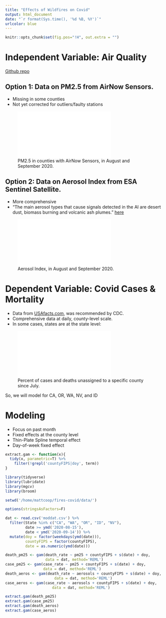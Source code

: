 ```yaml
---
title: "Effects of Wildfires on Covid"
output: html_document
date: "`r format(Sys.time(), '%d %B, %Y')`"
urlcolor: blue
---
```


```r
knitr::opts_chunk$set(fig.pos="!H", out.extra = "")
```

# Independent Variable: Air Quality

[Github repo](github.com/mooper/fires-covid)

## Option 1: Data on PM2.5 from AirNow Sensors.

- Missing in some counties
- Not yet corrected for outliers/faulty stations

![PM2.5 in counties with AirNow Sensors, in August and September 2020.](/home/mattcoop/fires-covid/res/pm25-crop.pdf)


## Option 2: Data on Aerosol Index from ESA Sentinel Satellite.

- More comprehensive
- "The main aerosol types that cause signals detected in the AI are desert dust, biomass burning and volcanic ash plumes." [here](https://earth.esa.int/web/sentinel/technical-guides/sentinel-5p/level-2/aerosol-index)

![Aerosol Index, in August and September 2020.](/home/mattcoop/fires-covid/res/aerosols-crop.pdf)

\newpage

# Dependent Variable: Covid Cases & Mortality

- Data from [USAfacts.com](USAfacts.com), was recommended by CDC.
- Comprehensive data at daily, county-level scale.
- In some cases, states are at the state level:

![Percent of cases and deaths unassigned to a specific county since July.](/home/mattcoop/fires-covid/res/unassigned-crop.pdf)

So, we will model for CA, OR, WA, NV, and ID

\newpage

# Modeling

- Focus on past month
- Fixed effects at the county level
- Thin-Plate Spline temporal effect
- Day-of-week fixed effect

```r
extract.gam <- function(x){
  tidy(x, parametric=T) %>%
    filter(!grepl('countyFIPS|doy', term))
}

```
```r
library(tidyverse)
library(lubridate)
library(mgcv)
library(broom)

setwd('/home/mattcoop/fires-covid/data/')

options(stringsAsFactors=F)

dat <- read.csv('moddat.csv') %>% 
  filter(State %in% c("CA", "WA", "OR", "ID", "NV"),
         date >= ymd('2020-08-15'),
         date < ymd('2020-09-14')) %>%
  mutate(doy = factor(weekdays(ymd(date))),
         countyFIPS = factor(countyFIPS),
         date = as.numeric(ymd(date)))

death_pm25 <- gam(death_rate ~ pm25 + countyFIPS + s(date) + doy,
                  data = dat, method='REML')
case_pm25 <- gam(case_rate ~ pm25 + countyFIPS + s(date) + doy,
                 data = dat, method='REML')
death_aeros <- gam(death_rate ~ aerosols + countyFIPS + s(date) + doy,
                      data = dat, method='REML')
case_aeros <- gam(case_rate ~ aerosols + countyFIPS + s(date) + doy,
                     data = dat, method='REML')

extract.gam(death_pm25)
extract.gam(case_pm25)
extract.gam(death_aeros)
extract.gam(case_aeros)

```
